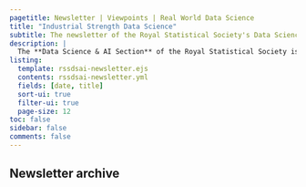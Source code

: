 ```yaml
---
pagetitle: Newsletter | Viewpoints | Real World Data Science
title: "Industrial Strength Data Science"
subtitle: The newsletter of the Royal Statistical Society's Data Science & AI Section
description: |
  The **Data Science & AI Section** of the Royal Statistical Society is the membership group representing data and AI scientists in the UK. It was established in 2017 to ensure the long-term success of data science as a profession. To find out more about the section and its activities, and to register for its monthly newsletter, visit [datasciencesection.org](https://datasciencesection.org/).
listing:
  template: rssdsai-newsletter.ejs
  contents: rssdsai-newsletter.yml
  fields: [date, title]
  sort-ui: true
  filter-ui: true
  page-size: 12
toc: false
sidebar: false
comments: false
---
```


## Newsletter archive